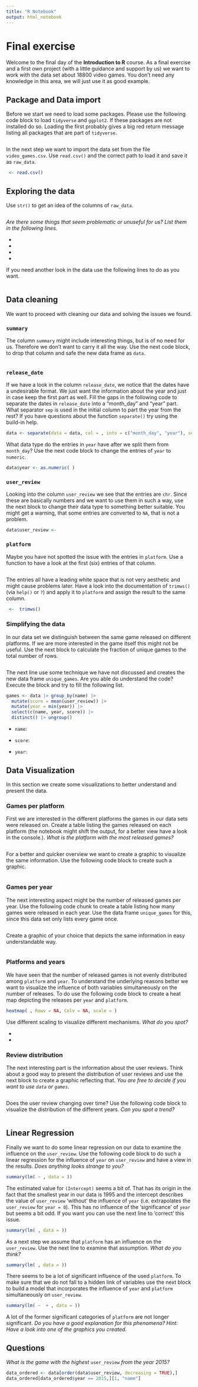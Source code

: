 ```yaml
---
title: "R Notebook"
output: html_notebook
---
```


# Final exercise

Welcome to the final day of the **Introduction to R** course. As a final exercise and a first own project (with a little guidance and support by us) we want to work with the data set about 18800 video games. You don't need any knowledge in this area, we will just use it as good example.

## Package and Data import

Before we start we need to load some packages. Please use the following code block to load `tidyverse` and `ggplot2`. If these packages are not installed do so. Loading the first probably gives a big red return message listing all packages that are part of `tidyverse`.

```r

```

In the next step we want to import the data set from the file `video_games.csv`. Use `read.csv()` and the correct path to load it and save it as `raw_data`.

```r
 <- read.csv()
```

## Exploring the data

Use `str()` to get an idea of the columns of `raw_data`.

```r

```

*Are there some things that seem problematic or unuseful for us? List them in the following lines.*

-   

-   

-   

-   

If you need another look in the data use the following lines to do as you want.

```r

```

## Data cleaning

We want to proceed with cleaning our data and solving the issues we found.

### `summary`

The column `summary` might include interesting things, but is of no need for us. Therefore we don't want to carry it all the way. Use the next code block, to drop that column and safe the new data frame as `data`.

```r

```

### `release_date`

If we have a look in the column `release_date`, we notice that the dates have a undesirable format. We just want the information about the year and just in case keep the first part as well. Fill the gaps in the following code to separate the dates in `release_date` into a "month_day" and "year" part. What separator `sep` is used in the initial column to part the year from the rest? If you have questions about the function `separate()` try using the build-in help.

```r
data <- separate(data = data, col = , into = c("month_day", "year"), sep = )
```

What data type do the entries in `year` have after we split them from `month_day`? Use the next code block to change the entries of `year` to `numeric`.

```r

data$year <- as.numeric( )
```

### `user_review`

Looking into the column `user_review` we see that the entries are `chr`. Since these are basically numbers and we want to use them in such a way, use the next block to change their data type to something better suitable. You might get a warning, that some entries are converted to `NA`, that is not a problem.

```r
data$user_review <- 
```

### `platform`

Maybe you have not spotted the issue with the entries in `platform`. Use a function to have a look at the first (six) entries of that column.

```r

```

The entries all have a leading white space that is not very aesthetic and might cause problems later. Have a look into the documentation of `trimws()` (via `help()` or `?`) and apply it to `platform` and assign the result to the same column.

```r

 <-  trimws()
```

### Simplifying the data

In our data set we distinguish between the same game released on different platforms. If we are more interested in the game itself this might not be useful. Use the next block to calculate the fraction of unique games to the total number of rows.

```r

```

The next line use some technique we have not discussed and creates the new data frame `unique_games`. Are you able do understand the code? Execute the block and try to fill the following list.

```r
games <- data |> group_by(name) |> 
  mutate(score = mean(user_review)) |>
  mutate(year = min(year)) |> 
  select(c(name, year, score)) |> 
  distinct() |> ungroup()
```

-   `name`:

-   `score`:

-   `year`:

## Data Visualization

In this section we create some visualizations to better understand and present the data.

### Games per platform

First we are interested in the different platforms the games in our data sets were released on. Create a table listing the games released on each platform (the notebook might shift the output, for a better view have a look in the console.). *What is the platform with the most released games?*

```r

```

For a better and quicker overview we want to create a graphic to visualize the same information. Use the following code block to create such a graphic.

```r

```

### Games per year

The next interesting aspect might be the number of released games per year. Use the following code chunk to create a table listing how many games were released in each year. Use the data frame `unique_games` for this, since this data set only lists every game once.

```r

```

Create a graphic of your choice that depicts the same information in easy understandable way.

```r

```

### Platforms and years

We have seen that the number of released games is not evenly distributed among `platform` and `year`. To understand the underlying reasons better we want to visualize the influence of both variables simultaneously on the number of releases. To do use the following code block to create a heat map depicting the releases per `year` and `platform`.

```r
heatmap( , Rowv = NA, Colv = NA, scale = )
```

Use different scaling to visualize different mechanisms. *What do you spot?*

-   

-   

### Review distribution

The next interesting part is the information about the user reviews. Think about a good way to present the distribution of user reviews and use the next block to create a graphic reflecting that. *You are free to decide if you want to use `data` or `games`*.

```r

```

Does the user review changing over time? Use the following code block to visualize the distribution of the different years. *Can you spot a trend?*

```r

```

## Linear Regression

Finally we want to do some linear regression on our data to examine the influence on the `user_review`. Use the following code block to do such a linear regression for the influence of `year` on `user_review` and have a view in the results. *Does anything looks strange to you?*

```r
summary(lm( ~ , data = ))
```

The estimated value for `(Intercept)` seems a bit of. That has its origin in the fact that the smallest year in our data is 1995 and the intercept describes the value of `user_review` 'without' the influence of `year` (i.e. extrapolates the `user_review` for `year = 0`). This has no influence of the 'significance' of `year` but seems a bit odd. If you want you can use the next line to 'correct' this issue.

```r
summary(lm( , data = ))
```

As a next step we assume that `platform` has an influence on the `user_review`. Use the next line to examine that assumption. *What do you think?*

```r
summary(lm( , data = ))
```

There seems to be a lot of significant influence of the used `platform`. To make sure that we do not fall to a hidden link of variables use the next block to build a model that incorporates the influence of `year` and `platform` simultaneously on `user_review`.

```r
summary(lm( ~  + , data = ))
```

A lot of the former significant categories of `platform` are not longer significant. *Do you have a good explanation for this phenomena? Hint: Have a look into one of the graphics you created.*

## Questions

*What is the game with the highest* `user_review` *from the year 2015?*

```r
data_ordered <- data[order(data$user_review, decreasing = TRUE),]
data_ordered[data_ordered$year == 2015,][1, "name"]
```
